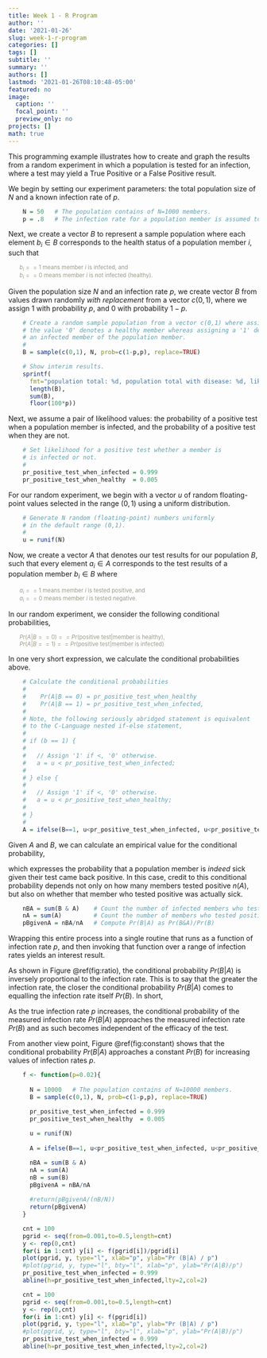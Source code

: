 ```yaml
---
title: Week 1 - R Program
author: ''
date: '2021-01-26'
slug: week-1-r-program
categories: []
tags: []
subtitle: ''
summary: ''
authors: []
lastmod: '2021-01-26T08:10:48-05:00'
featured: no
image:
  caption: ''
  focal_point: ''
  preview_only: no
projects: []
math: true
---
```


This programming example illustrates how to create and graph the results from a random experiment in which a population is tested for an infection, where a test may yield a True Positive or a False Positive result.

We begin by setting our experiment parameters: the total population size of $N$ and a known infection rate of $p$. 

```r
    N = 50   # The population contains of N=1000 members.
    p = .8   # The infection rate for a population member is assumed to be p.
```


Next, we create a vector $B$ to represent a sample population where each element $b_i \in B$ corresponds to the health status of a population member $i$, such that

::: {.highlight .transparent style="font-size:0.7rem;color:#998;margin-left:2em"}
$b_i == 1$ means member $i$ is infected, and <br/>
$b_i == 0$ means member $i$ is not infected (healthy).
:::

Given the population size $N$ and an infection rate $p$, we create vector $B$ from values drawn randomly _with replacement_ from a vector $c(0,1)$, where we assign $1$ with probability $p$, and $0$ with probability $1-p$.

```r
    # Create a random sample population from a vector c(0,1) where assigning
    # the value '0' denotes a healthy member whereas assigning a '1' denotes
    # an infected member of the population member.
    #
    B = sample(c(0,1), N, prob=c(1-p,p), replace=TRUE)
```

```r
    # Show interim results.
    sprintf(
      fmt="population total: %d, population total with disease: %d, likelihood of disease: %d%%", 
      length(B), 
      sum(B),
      floor(100*p))
```


Next, we assume a pair of likelihood values: 
the probability of a positive test when a population member is infected,
and the probability of a positive test when they are not.

```r
    # Set likelihood for a positive test whether a member is
    # is infected or not.
    #
    pr_positive_test_when_infected = 0.999
    pr_positive_test_when_healthy  = 0.005
```


For our random experiment, we begin with a vector $u$ of random floating-point values selected in the range $(0,1)$ using a uniform distribution.

```r
    # Generate N random (floating-point) numbers uniformly
    # in the default range (0,1).
    #
    u = runif(N)
```


Now, we create a vector $A$ that denotes our test results for our population $B$, such that every element $a_i \in A$ corresponds to the test results of a population member $b_i \in B$ where

::: {.highlight .transparent style="font-size:0.7rem;color:#998;margin-left:2em"}
$a_i == 1$ means member $i$ is tested positive, and <br/>
$a_i == 0$ means member $i$ is tested negative.
:::

In our random experiment, we consider the following conditional probabilities,

::: {.highlight .transparent style="font-size:0.7rem;color:#998;margin-left:2em"}
$Pr(A|B == 0) == Pr( \text{positive test} | \text{member is healthy}),$<br/>
$Pr(A|B == 1) == Pr( \text{positive test} | \text{member is infected})$
:::

In one very short expression, we calculate the conditional probabilities above.

```r

    # Calculate the conditional probabilities
    #
    #    Pr(A|B == 0) = pr_positive_test_when_healthy
    #    Pr(A|B == 1) = pr_positive_test_when_infected, 
    #
    # Note, the following seriously abridged statement is equivalent
    # to the C-Language nested if-else statement,
    #
    # if (b == 1) {
    #
    #   // Assign '1' if <, '0' otherwise.
    #   a = u < pr_positive_test_when_infected;
    #
    # } else {
    #
    #   // Assign '1' if <, '0' otherwise.
    #   a = u < pr_positive_test_when_healthy;
    #
    # }
    #
    A = ifelse(B==1, u<pr_positive_test_when_infected, u<pr_positive_test_when_healthy)
```

Given $A$ and $B$, we can calculate an empirical value for the conditional probability,

\begin{equation}
Pr(B | A) = \frac{Pr(A \cap B)}{Pr(A)},
\end{equation}

which expresses the probability that a population member is _indeed_ sick given their test came back positive. In this case, credit to this conditional probability depends not only on how many members tested positive $n(A)$, but also on whether that member who tested positive was actually sick. 

```r
    nBA = sum(B & A)    # Count the number of infected members who tested positive
    nA = sum(A)         # Count the number of members who tested positive
    pBgivenA = nBA/nA   # Compute Pr(B|A) as Pr(B&A)/Pr(B)
```

Wrapping this entire process into a single routine that runs as a function of infection rate $p$, and then invoking that function over a range of infection rates yields an interest result. 

As shown in Figure \@ref(fig:ratio), the conditional probability $Pr(B|A)$ is inversely proportional to the infection rate. This is to say that the greater the infection rate, the closer the conditional probability $Pr(B|A)$ comes to equalling the infection rate itself $Pr(B)$. In short, 

::: highlight
As the true infection rate $p$ increases, the conditional probability of the measured infection rate $Pr(B|A)$ approaches the measured infection rate $Pr(B)$ and as such becomes independent of the efficacy of the test.
:::

From another view point, Figure \@ref(fig:constant) shows that the conditional probability $Pr(B|A)$ approaches a constant $Pr(B)$ for increasing values of infection rates $p$.

```r
    f <- function(p=0.02){
    
      N = 10000   # The population contains of N=10000 members.
      B = sample(c(0,1), N, prob=c(1-p,p), replace=TRUE)

      pr_positive_test_when_infected = 0.999
      pr_positive_test_when_healthy  = 0.005
      
      u = runif(N)
      
      A = ifelse(B==1, u<pr_positive_test_when_infected, u<pr_positive_test_when_healthy)

      nBA = sum(B & A)
      nA = sum(A)
      nB = sum(B)
      pBgivenA = nBA/nA
      
      #return(pBgivenA/(nB/N))
      return(pBgivenA)
    }
```

```r
    cnt = 100
    pgrid <- seq(from=0.001,to=0.5,length=cnt)
    y <- rep(0,cnt)
    for(i in 1:cnt) y[i] <- f(pgrid[i])/pgrid[i]
    plot(pgrid, y, type="l", xlab="p", ylab="Pr (B|A) / p")
    #plot(pgrid, y, type="l", bty="l", xlab="p", ylab="Pr(A|B)/p")
    pr_positive_test_when_infected = 0.999
    abline(h=pr_positive_test_when_infected,lty=2,col=2)
```

```r
    cnt = 100
    pgrid <- seq(from=0.001,to=0.5,length=cnt)
    y <- rep(0,cnt)
    for(i in 1:cnt) y[i] <- f(pgrid[i])
    plot(pgrid, y, type="l", xlab="p", ylab="Pr (B|A) / p")
    #plot(pgrid, y, type="l", bty="l", xlab="p", ylab="Pr(A|B)/p")
    pr_positive_test_when_infected = 0.999
    abline(h=pr_positive_test_when_infected,lty=2,col=2)
```
